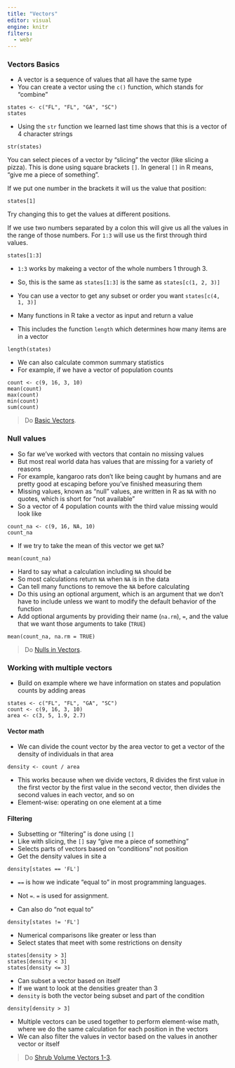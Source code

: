 ```yaml
---
title: "Vectors"
editor: visual
engine: knitr
filters:
  - webr
---
```


### Vectors Basics

* A vector is a sequence of values that all have the same type
* You can create a vector using the `c()` function, which stands for "combine"

```webr-r
states <- c("FL", "FL", "GA", "SC")
states
```

* Using the `str` function we learned last time shows that this is a vector of 4 character strings 

```webr-r
str(states)
```

You can select pieces of a vector by "slicing" the vector (like slicing a pizza).
This is done using square brackets `[]`.
In general `[]` in R means, "give me a piece of something".

If we put one number in the brackets it will us the value that position:

```webr-r
states[1]
```

Try changing this to get the values at different positions.

If we use two numbers separated by a colon this will give us all the values in the range of those numbers.
For `1:3` will use us the first through third values.

```webr-r
states[1:3]
```

* `1:3` works by makeing a vector of the whole numbers 1 through 3.
* So, this is the same as `states[1:3]` is the same as `states[c(1, 2, 3)]` 
* You can use a vector to get any subset or order you want `states[c(4, 1, 3)]`

* Many functions in R take a vector as input and return a value
* This includes the function `length` which determines how many items are in a vector

```webr-r
length(states)
```

* We can also calculate common summary statistics
* For example, if we have a vector of population counts

```webr-r
count <- c(9, 16, 3, 10)
mean(count)
max(count)
min(count)
sum(count)
```

> Do [Basic Vectors]({{ site.baseurl }}/exercises/Vectors-basic-vectors-R/).

### Null values

* So far we've worked with vectors that contain no missing values
* But most real world data has values that are missing for a variety of reasons
* For example, kangaroo rats don't like being caught by humans and are pretty good at escaping before you've finished measuring them
* Missing values, known as "null" values, are written in R as `NA` with no quotes, which is short for "not available"
* So a vector of 4 population counts with the third value missing would look like

```webr-r
count_na <- c(9, 16, NA, 10)
count_na
```

* If we try to take the mean of this vector we get `NA`?

```webr-r
mean(count_na)
```

* Hard to say what a calculation including `NA` should be
* So most calculations return `NA` when `NA` is in the data
* Can tell many functions to remove the `NA` before calculating
* Do this using an optional argument, which is an argument that we don't have to include unless we want to modify the default behavior of the function
* Add optional arguments by providing their name (`na.rm`), `=`, and the value that we want those arguments to take (`TRUE`)

```webr-r
mean(count_na, na.rm = TRUE)
```

> Do [Nulls in Vectors]({{ site.baseurl }}/exercises/Vectors-nulls-in-vectors-R/).

### Working with multiple vectors

* Build on example where we have information on states and population counts by adding areas

```webr-r
states <- c("FL", "FL", "GA", "SC")
count <- c(9, 16, 3, 10)
area <- c(3, 5, 1.9, 2.7)
```

#### Vector math

* We can divide the count vector by the area vector to get a vector of the density of individuals in that area

```webr-r
density <- count / area
```

* This works because when we divide vectors, R divides the first value in the first vector by the first value in the second vector, then divides the second values in each vector, and so on
* Element-wise: operating on one element at a time

#### Filtering

* Subsetting or "filtering" is done using `[]`
* Like with slicing, the `[]` say "give me a piece of something"
* Selects parts of vectors based on "conditions" not position
* Get the density values in site a

```webr-r
density[states == 'FL']
```

* `==` is how we indicate "equal to" in most programming languages.
* Not `=`. `=` is used for assignment.

* Can also do "not equal to"

```webr-r
density[states != 'FL']
```

* Numerical comparisons like greater or less than
* Select states that meet with some restrictions on density

```webr-r
states[density > 3]
states[density < 3]
states[density <= 3]
```

* Can subset a vector based on itself
* If we want to look at the densities greater than 3
* `density` is both the vector being subset and part of the condition

```webr-r
density[density > 3]
```

* Multiple vectors can be used together to perform element-wise math, where we do the same calculation for each position in the vectors
* We can also filter the values in vector based on the values in another vector or itself

> Do [Shrub Volume Vectors 1-3]({{ site.baseurl }}/exercises/Vectors-shrub-volume-vectors-R/).

